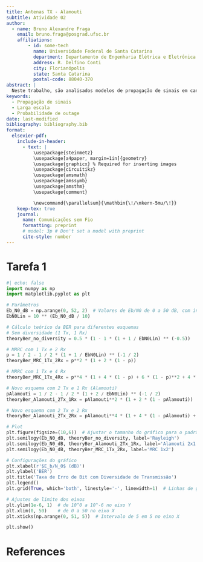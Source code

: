 ```yaml
---
title: Antenas TX - Alamouti
subtitle: Atividade 02
author:
  - name: Bruno Alexandre Fraga
    email: bruno.fraga@posgrad.ufsc.br
    affiliations: 
        - id: some-tech
          name: Universidade Federal de Santa Catarina
          department: Departamento de Engenharia Elétrica e Eletrônica
          address: R. Delfino Conti
          city: Florianópolis
          state: Santa Catarina
          postal-code: 88040-370
abstract: |
  Neste trabalho, são analisados modelos de propagação de sinais em canais de comunicação sem fio. Na Tarefa 1, é estimado um modelo de perda por log-distância utilizando medidas experimentais e o modelo de espaço livre para calcular a potência recebida a uma distância de referência. A potência recebida é estimada para 200 m, e uma curva representando o modelo é traçada até 1 km. Na Tarefa 2, é estudado o desempenho de um sistema com propagação log-normal para determinar o alcance máximo que assegure uma taxa mínima de sucesso de 90%, considerando restrições de relação sinal-ruído (SNR).
keywords: 
  - Propagação de sinais
  - Larga escala
  - Probabilidade de outage
date: last-modified
bibliography: bibliography.bib
format:
  elsevier-pdf:
    include-in-header:
      - text: |
          \usepackage{steinmetz}
          \usepackage[a4paper, margin=1in]{geometry}
          \usepackage{graphicx} % Required for inserting images
          \usepackage{circuitikz}
          \usepackage{amsmath}
          \usepackage{amssymb}
          \usepackage{amsthm}
          \usepackage{comment}

          \newcommand{\parallelsum}{\mathbin{\!/\mkern-5mu/\!}}
    keep-tex: true
    journal:
      name: Comunicações sem Fio
      formatting: preprint
      # model: 3p # Don't set a model with preprint
      cite-style: number
---
```




# Tarefa 1

```python
#| echo: false
import numpy as np
import matplotlib.pyplot as plt

# Parâmetros
Eb_N0_dB = np.arange(0, 52, 2)  # Valores de Eb/N0 de 0 a 50 dB, com intervalos de 2
EbN0Lin = 10 ** (Eb_N0_dB / 10)

# Cálculo teórico da BER para diferentes esquemas
# Sem diversidade (1 Tx, 1 Rx)
theoryBer_no_diversity = 0.5 * (1 - 1 * (1 + 1 / EbN0Lin) ** (-0.5))

# MRRC com 1 Tx e 2 Rx
p = 1 / 2 - 1 / 2 * (1 + 1 / EbN0Lin) ** (-1 / 2)
theoryBer_MRC_1Tx_2Rx = p**2 * (1 + 2 * (1 - p))

# MRRC com 1 Tx e 4 Rx
theoryBer_MRC_1Tx_4Rx = p**4 * (1 + 4 * (1 - p) + 6 * (1 - p)**2 + 4 * (1 - p)**3)

# Novo esquema com 2 Tx e 1 Rx (Alamouti)
pAlamouti = 1 / 2 - 1 / 2 * (1 + 2 / EbN0Lin) ** (-1 / 2)
theoryBer_Alamouti_2Tx_1Rx = pAlamouti**2 * (1 + 2 * (1 - pAlamouti))

# Novo esquema com 2 Tx e 2 Rx
theoryBer_Alamouti_2Tx_2Rx = pAlamouti**4 * (1 + 4 * (1 - pAlamouti) + 6 * (1 - pAlamouti)**2 + 4 * (1 - pAlamouti)**3)

# Plot
plt.figure(figsize=(10,6))  # Ajustar o tamanho do gráfico para o padrão
plt.semilogy(Eb_N0_dB, theoryBer_no_diversity, label='Rayleigh')
plt.semilogy(Eb_N0_dB, theoryBer_Alamouti_2Tx_1Rx, label='Alamouti 2x1')
plt.semilogy(Eb_N0_dB, theoryBer_MRC_1Tx_2Rx, label='MRC 1x2')

# Configurações do gráfico
plt.xlabel(r'$E_b/N_0$ (dB)')
plt.ylabel('BER')
plt.title('Taxa de Erro de Bit com Diversidade de Transmissão')
plt.legend()
plt.grid(True, which='both', linestyle='-', linewidth=1)  # Linhas de grade mais finas

# Ajustes de limite dos eixos
plt.ylim(1e-6, 1)  # de 10^0 a 10^-6 no eixo Y
plt.xlim(0, 50)    # de 0 a 50 no eixo X
plt.xticks(np.arange(0, 51, 5))  # Intervalo de 5 em 5 no eixo X

plt.show()

```


# References {-}
